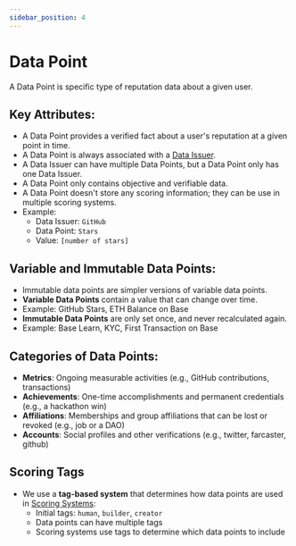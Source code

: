 ```yaml
---
sidebar_position: 4
---
```


# Data Point

A Data Point is specific type of reputation data about a given user.

## Key Attributes:

- A Data Point provides a verified fact about a user's reputation at a given point in time.
- A Data Point is always associated with a [Data Issuer](/docs/protocol-concepts/data-issuer).
- A Data Issuer can have multiple Data Points, but a Data Point only has one Data Issuer.
- A Data Point only contains objective and verifiable data.
- A Data Point doesn't store any scoring information; they can be use in multiple scoring systems.
- Example:
  - Data Issuer: `GitHub`
  - Data Point: `Stars`
  - Value: `[number of stars]`

## **Variable** and I**mmutable** Data Points:

- Immutable data points are simpler versions of variable data points.
- **Variable Data Points** contain a value that can change over time.
- Example: GitHub Stars, ETH Balance on Base
- **Immutable Data Points** are only set once, and never recalculated again.
- Example: Base Learn, KYC, First Transaction on Base

## Categories of Data Points:

- **Metrics**: Ongoing measurable activities (e.g., GitHub contributions, transactions)
- **Achievements**: One-time accomplishments and permanent credentials (e.g., a hackathon win)
- **Affiliations**: Memberships and group affiliations that can be lost or revoked (e.g., job or a DAO)
- **Accounts**: Social profiles and other verifications (e.g., twitter, farcaster, github)

## Scoring Tags

- We use a **tag-based system** that determines how data points are used in [Scoring Systems](/docs/protocol-concepts/scoring-systems):
  - Initial tags: `human`, `builder`, `creator`
  - Data points can have multiple tags
  - Scoring systems use tags to determine which data points to include
